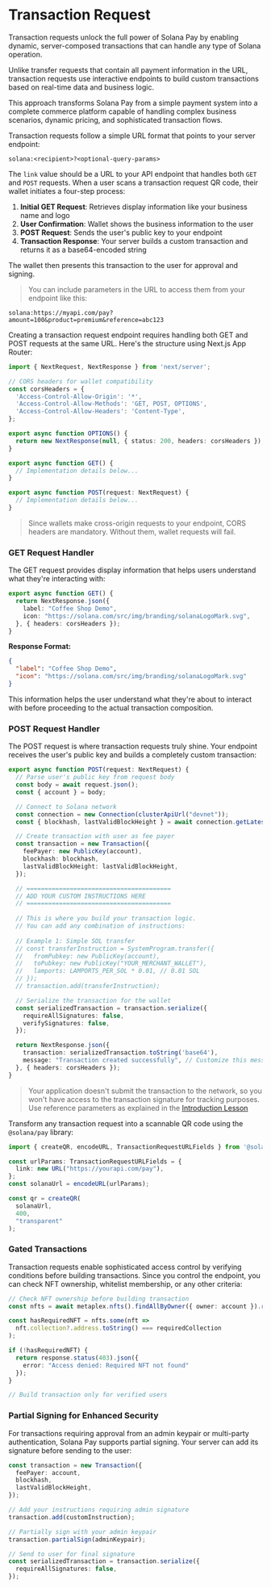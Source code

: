 
# Transaction Request

Transaction requests unlock the full power of Solana Pay by enabling dynamic, server-composed transactions that can handle any type of Solana operation. 

Unlike transfer requests that contain all payment information in the URL, transaction requests use interactive endpoints to build custom transactions based on real-time data and business logic.

This approach transforms Solana Pay from a simple payment system into a complete commerce platform capable of handling complex business scenarios, dynamic pricing, and sophisticated transaction flows.

<ArticleSection name="How Transaction Requests Work" id="how-it-works" level="h2" />

Transaction requests follow a simple URL format that points to your server endpoint:

```
solana:<recipient>?<optional-query-params>
```

The `link` value should be a URL to your API endpoint that handles both `GET` and `POST` requests. When a user scans a transaction request QR code, their wallet initiates a four-step process:
1. **Initial GET Request**: Retrieves display information like your business name and logo
2. **User Confirmation**: Wallet shows the business information to the user
3. **POST Request**: Sends the user's public key to your endpoint
4. **Transaction Response**: Your server builds a custom transaction and returns it as a base64-encoded string

The wallet then presents this transaction to the user for approval and signing.

> You can include parameters in the URL to access them from your endpoint like this:

```
solana:https://myapi.com/pay?amount=100&product=premium&reference=abc123
```

<ArticleSection name="Building the API Endpoint" id="api-endpoint" level="h2" />

Creating a transaction request endpoint requires handling both GET and POST requests at the same URL. Here's the structure using Next.js App Router:

```ts
import { NextRequest, NextResponse } from 'next/server';

// CORS headers for wallet compatibility
const corsHeaders = {
  'Access-Control-Allow-Origin': '*',
  'Access-Control-Allow-Methods': 'GET, POST, OPTIONS',
  'Access-Control-Allow-Headers': 'Content-Type',
};

export async function OPTIONS() {
  return new NextResponse(null, { status: 200, headers: corsHeaders });
}

export async function GET() {
  // Implementation details below...
}

export async function POST(request: NextRequest) {
  // Implementation details below...
}
```

> Since wallets make cross-origin requests to your endpoint, CORS headers are mandatory. Without them, wallet requests will fail.

### GET Request Handler

The GET request provides display information that helps users understand what they're interacting with:

```ts
export async function GET() {
  return NextResponse.json({
    label: "Coffee Shop Demo",
    icon: "https://solana.com/src/img/branding/solanaLogoMark.svg",
  }, { headers: corsHeaders });
}
```

**Response Format:**

```json
{
  "label": "Coffee Shop Demo",
  "icon": "https://solana.com/src/img/branding/solanaLogoMark.svg"
}
```

This information helps the user understand what they're about to interact with before proceeding to the actual transaction composition.

### POST Request Handler

The POST request is where transaction requests truly shine. Your endpoint receives the user's public key and builds a completely custom transaction:

```ts
export async function POST(request: NextRequest) {
  // Parse user's public key from request body
  const body = await request.json();
  const { account } = body;

  // Connect to Solana network
  const connection = new Connection(clusterApiUrl("devnet"));
  const { blockhash, lastValidBlockHeight } = await connection.getLatestBlockhash();

  // Create transaction with user as fee payer
  const transaction = new Transaction({
    feePayer: new PublicKey(account),
    blockhash: blockhash,
    lastValidBlockHeight: lastValidBlockHeight,
  });

  // ========================================
  // ADD YOUR CUSTOM INSTRUCTIONS HERE
  // ========================================
  
  // This is where you build your transaction logic.
  // You can add any combination of instructions:
  
  // Example 1: Simple SOL transfer
  // const transferInstruction = SystemProgram.transfer({
  //   fromPubkey: new PublicKey(account),
  //   toPubkey: new PublicKey("YOUR_MERCHANT_WALLET"),
  //   lamports: LAMPORTS_PER_SOL * 0.01, // 0.01 SOL
  // });
  // transaction.add(transferInstruction);

  // Serialize the transaction for the wallet
  const serializedTransaction = transaction.serialize({
    requireAllSignatures: false,
    verifySignatures: false,
  });

  return NextResponse.json({
    transaction: serializedTransaction.toString('base64'),
    message: "Transaction created successfully", // Customize this message
  }, { headers: corsHeaders });
}
```

> Your application doesn't submit the transaction to the network, so you won't have access to the transaction signature for tracking purposes. Use reference parameters as explained in the [Introduction Lesson](/en/courses/solana-pay/introduction#reference)

<ArticleSection name="QR Code Generation" id="qr-code-generation" level="h2" />

Transform any transaction request into a scannable QR code using the `@solana/pay` library:

```ts
import { createQR, encodeURL, TransactionRequestURLFields } from '@solana/pay'; 

const urlParams: TransactionRequestURLFields = {
  link: new URL("https://yourapi.com/pay"),
};
const solanaUrl = encodeURL(urlParams);

const qr = createQR(
  solanaUrl,
  400,
  "transparent"
);
```

<ArticleSection name="Advanced Capabilities" id="advanced-capabilities" level="h2" />

### Gated Transactions

Transaction requests enable sophisticated access control by verifying conditions before building transactions. Since you control the endpoint, you can check NFT ownership, whitelist membership, or any other criteria:

```ts
// Check NFT ownership before building transaction
const nfts = await metaplex.nfts().findAllByOwner({ owner: account }).run(); 

const hasRequiredNFT = nfts.some(nft => 
  nft.collection?.address.toString() === requiredCollection
);

if (!hasRequiredNFT) {
  return response.status(403).json({ 
    error: "Access denied: Required NFT not found" 
  });
}

// Build transaction only for verified users
```

### Partial Signing for Enhanced Security

For transactions requiring approval from an admin keypair or multi-party authentication, Solana Pay supports partial signing. Your server can add its signature before sending to the user:

```ts
const transaction = new Transaction({
  feePayer: account,
  blockhash,
  lastValidBlockHeight,
});

// Add your instructions requiring admin signature
transaction.add(customInstruction);

// Partially sign with your admin keypair
transaction.partialSign(adminKeypair);

// Send to user for final signature
const serializedTransaction = transaction.serialize({
  requireAllSignatures: false,
});
```
